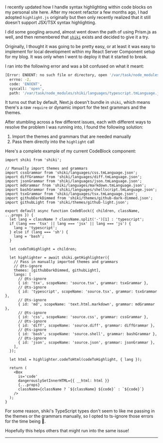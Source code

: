 I recently updated how I handle syntax highlighting within code blocks on my
personal site here. After my recent refactor a few months ago, I had adopted
`highlight.js` originally but then only recently realized that it still doesn't
support JSX/TSX syntax highlighting.

I did some googling around, almost went down the path of using Prism.js as well,
and then remembered that [`shiki`](https://shiki.matsu.io/) exists and decided
to give it a try.

Originally, I thought it was going to be pretty easy, or at least it was easy to
implement for local development within my React Server Component setup for my
blog. It was only when I went to deploy it that it started to break.

I ran into the following error and was a bit confused on what it meant:

```sh
[Error: ENOENT: no such file or directory, open '/var/task/node_modules/shiki/languages/typescript.tmLanguage.json'] {
  errno: -2,
  code: 'ENOENT',
  syscall: 'open',
  path: '/var/task/node_modules/shiki/languages/typescript.tmLanguage.json'
```

It turns out that by default, Next.js doesn't bundle in `shiki`, which means
there's a raw `require` or dynamic import for the text grammars and the themes.

After stumbling across a few different issues, each with different ways to
resolve the problem I was running into, I found the following solution:

1. Import the themes and grammars that are needed manually
2. Pass them directly into the `highlight` call

Here's a complete example of my current CodeBlock component:

```tsx
import shiki from 'shiki';

// Manually import themes and grammars
import cssGrammar from 'shiki/languages/css.tmLanguage.json';
import diffGrammar from 'shiki/languages/diff.tmLanguage.json';
import jsonGrammar from 'shiki/languages/json.tmLanguage.json';
import mdGrammar from 'shiki/languages/markdown.tmLanguage.json';
import bashGrammar from 'shiki/languages/shellscript.tmLanguage.json';
import tsxGrammar from 'shiki/languages/tsx.tmLanguage.json';
import githubDarkDimmed from 'shiki/themes/github-dark-dimmed.json';
import githubLight from 'shiki/themes/github-light.json';

export default async function CodeBlock({ children, className, ...props }) {
  let lang = className ? className.split('-')[1] : 'typescript';
  if (lang === 'tsx' || lang === 'jsx' || lang === 'js') {
    lang = 'typescript';
  } else if (lang === 'sh') {
    lang = 'bash';
  }

  let codeToHighlight = children;

  let highlighter = await shiki.getHighlighter({
    // Pass in manually imported themes and grammars
    // @ts-ignore
    themes: [githubDarkDimmed, githubLight],
    langs: [
      // @ts-ignore
      { id: 'tsx', scopeName: 'source.tsx', grammar: tsxGrammar },
      // @ts-ignore
      { id: 'typescript', scopeName: 'source.tsx', grammar: tsxGrammar },
      // @ts-ignore
      { id: 'md', scopeName: 'text.html.markdown', grammar: mdGrammar },
      // @ts-ignore
      { id: 'css', scopeName: 'source.css', grammar: cssGrammar },
      // @ts-ignore
      { id: 'diff', scopeName: 'source.diff', grammar: diffGrammar },
      // @ts-ignore
      { id: 'bash', scopeName: 'source.shell', grammar: bashGrammar },
      // @ts-ignore
      { id: 'json', scopeName: 'source.json', grammar: jsonGrammar },
    ],
  });

  let html = highlighter.codeToHtml(codeToHighlight, { lang });

  return (
    <Box
      is='code'
      dangerouslySetInnerHTML={{ __html: html }}
      {...props}
      className={className ? `${className} ${code}` : `${code}`}
    />
  );
}
```

For some reason, shiki's TypeScript types don't seem to like me passing in the
themes or the grammars manually, so I opted to ts-ignore those errors for the
time being 🙂.

Hopefully this helps others that might run into the same issue!

<Spacer />

---

<Spacer />
